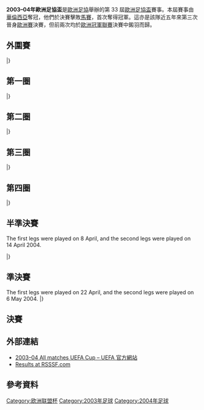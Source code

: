 {{Infobox 國際足球賽事賽季
| tourney_name          = 歐洲足協盃
| year                  = 2003–04
| image                 = Ullevi stadium in gothenburg 20060510.jpg
| size                  = 300px
| caption               = 決賽於[[哥德堡|哥德堡]]的[[烏利維球場|烏利維球場]]舉行
| edition               = 33
| defending_champ_other = {{flagicon|POR}} [[波爾圖足球俱樂部|波圖]]
| dates                 = 2003年8月12日–2004年5月19日
| num_teams             = 
| associations          = 
| champion_other        = {{flagicon|ESP}} [[巴倫西亞足球俱樂部|華倫西亞]]
| count                 = 1
| second_other          = {{flagicon|FRA}} [[馬賽奧林匹克|馬賽]]
| matches               = 
| goals                 = 
| attendance            = 
| top_scorer            = 
| player                = 
| prevseason            = [[2002–03年歐洲足協盃|2002–03]]
| nextseason            = [[2004–05年歐洲足協盃|2004–05]]
}}

'''2003–04年歐洲足協盃'''是[[歐洲足協|歐洲足協]]舉辦的第 33 屆[[歐洲足協盃|歐洲足協盃]]賽事。本屆賽事由[[巴倫西亞足球俱樂部|華倫西亞]]奪冠，他們於決賽擊敗[[馬賽奧林匹克|馬賽]]，首次奪得冠軍。這亦是該隊近五年來第三次晉身[[歐洲三大盃|歐洲賽]]決賽，但前兩次均於[[歐洲冠軍聯賽|歐洲冠軍聯賽]]決賽中鎩羽而歸。

== 外圍賽 ==
{{TwoLegStart}}
{{TwoLegResult|'''[[AIK足球會|AIK蘇納]]'''|SWE|1–0|[[菲爾基爾足球俱樂部|費基亞]]|ISL|1–0|0–0}}
{{TwoLegResult|[[維拉斯尼亞足球會|維拉斯尼亞]]|ALB|0–6|'''[[鄧迪足球俱樂部|登地]]'''|SCO|0–2|0–4}}
{{TwoLegResult|[[塔林利瓦迪亞足球俱樂部|利維迪亞]]|EST|3–6|'''[[瓦拉日丁足球俱樂部|華拉薩甸]]'''|CRO|1–3|2–3}}
{{TwoLegResult|'''[[埃斯比約聯合足球俱樂部|艾斯堡]]'''|DEN|9–1|[[聖達哥林瑪足球會|FC聖達哥林瑪]]|AND|5–0|4–1}}
{{TwoLegResult|'''[[澤列茲尼察足球俱樂部|薛謝斯歷卡]]'''|BIH|4–1|[[阿諾索西斯足球俱樂部|安羅科薩斯]]|CYP|1–0|3–1}}
{{TwoLegResult|'''[[特拉維夫夏普爾足球會|特拉維夫夏普爾]]'''|ISR|3–2|[[班蘭特斯足球會|班蘭特斯]]|ARM|1–1|2–1}}
{{TwoLegResult|'''[[邦比足球會|邦比]]'''|DEN|5–0|[[明斯克戴拿模足球會|明斯克戴拿模]]|BLR|3–0|2–0}}
{{TwoLegResult|'''[[馬模FF|馬模]]'''|SWE|6–0|[[波達丹足球會|波達丹]]|NIR|4–0|2–0}}
{{TwoLegResult|'''[[布加勒斯特迪納摩足球俱樂部|布加勒斯特戴拿模]]'''|ROU|6–3|[[美達雷斯足球會|美達雷斯]]|LVA|5–2|1–1}}
{{TwoLegResult|[[瓦萊塔足球俱樂部|華列達]]|MLT|0–4|'''[[納沙泰爾足球俱樂部|納沙泰爾]]'''|SUI|0–2|0–2}}
{{TwoLegResult|'''[[卡爾頓足球會|卡爾頓]]'''|AUT|3–2|[[格林達維克足球會|格林達維克]]|ISL|2–1|1–1}}
{{TwoLegResult|'''[[薛斯高夫足球會|薛斯高夫]]'''|CZE|6–1|[[艾斯坦拿1964足球會|艾斯坦拿]]|KAZ|3–0|3–1}}
{{TwoLegResult|[[薩拉熱窩足球俱樂部|薩拉熱窩]]|BIH|1–4|'''[[史密特禾足球會|史密特禾]]'''|SCG|1–1|0–3}}
{{TwoLegResult|'''[[尼科西亞希臘人競技足球俱樂部|尼科西亞]]'''|CYP|5–1|[[德利城足球俱樂部|德利城]]|IRL|2–1|3–0}}
{{TwoLegResult|[[利特克斯足球俱樂部|列迪斯洛維治]]|BUL|0–2|'''[[基希訥烏野牛足球俱樂部|森布魯]]'''|MDA|0–0|0–2}}
{{TwoLegResult|[[格羅德諾足球俱樂部|尼文哥特羅]]|BLR|1–1{{agr}}|'''[[布加勒斯特星足球俱樂部|布加勒斯特星隊]]'''|ROU|1–1|0–0}}
{{TwoLegResult|[[埃特爾布呂克足球俱樂部|艾捷拿]]|LUX|1–9|'''[[卡曼恩格特足球俱樂部|卡曼恩格特]]'''|CRO|1–2|0–7}}
{{TwoLegResult|'''[[曼徹斯特城足球俱樂部|曼城]]'''|ENG|7–0|[[新聖人足球俱樂部|TNS全網絡]]|WAL|5–0|2–0}}
{{TwoLegResult|'''[[莫迪足球會|莫迪]]'''|NOR|6–0|[[KI克拉克斯維克|基卡拉斯域卡]]|FRO|2–0|4–0}}
{{TwoLegResult|'''[[歐登塞足球俱樂部|奧丹斯]]'''|DEN|4–1|[[TVMK塔林足球俱樂部|TVMK塔林]]|EST|1–1|3–0}}
{{TwoLegResult|'''[[雲特史比斯足球會|雲特史比斯]]'''|LVA|3–3{{agr}}|[[維斯拉普羅斯克|普羅斯克]]|POL|1–1|2–2}}
{{TwoLegResult|'''[[邁帕足球俱樂部|邁帕]]'''|FIN|5–4|[[伯爾尼年輕人體育俱樂部|年青人]]|SUI|3–2|2–2}}
{{TwoLegResult|[[瓦杜茲足球俱樂部|華杜斯]]|LIE|0–2|'''[[第聶伯羅彼得羅夫斯克足球俱樂部|迪尼普]]'''|UKR|0–1|0–1}}
{{TwoLegResult|[[高利寧足球會|高利寧]]|NIR|2–6|'''[[利亞拿體育會|利亞拿]]'''|POR|2–1|0–5}}
{{TwoLegResult|'''[[格羅斯克體育會|格羅斯克]]'''|POL|6–1|[[阿特蘭塔斯足球俱樂部|阿蘭達斯]]|LTU|2–0|4–1}}
{{TwoLegResult|[[地拉那戴拿模體育會|地拉那戴拿模]]|ALB|1–7|'''[[東佛蘭德洛克倫體育俱樂部|洛格倫]]'''|BEL|0–4|1–3}}
{{TwoLegResult|[[施白蘭鎮足球會|施白蘭鎮]]|WAL|0–6|'''[[海法馬卡比足球俱樂部|海法馬卡比]]'''|ISR|0–3|0–3}}
{{TwoLegResult|'''[[采列足球俱樂部|施捷]]'''|SVN|12–2|[[比拿斯卡足球會|比拿斯卡]]|MKD|7–2|5–0}}
{{TwoLegResult|'''[[錫曼達利卡足球會|錫曼達利卡]]'''|MKD|1–1{{agr}}|[[卡杜華斯體育會|卡杜華斯]]|POL|0–0|1–1}}
{{TwoLegResult|'''[[普霍夫足球俱樂部|貝塞夫]]'''|SVK|6–0|[[博爾尼西雄獅足球俱樂部|施安尼]]|GEO|var2=1990|3–0|3–0}}
{{TwoLegResult|'''[[貝爾格萊德紅星足球俱樂部|貝爾格萊德紅星]]'''|SCG|8–2|[[尼斯特魯奧塔奇足球俱樂部|奧泰斯]]|MDA|5–0|3–2}}
{{TwoLegResult|[[伊蘭拿斯足球會|伊蘭拿斯]]|LTU|2–3|'''[[德布雷辛尼VSC|迪比辛]]'''|HUN|1–1|1–2{{aet}}}}
{{TwoLegResult|[[比爾基爾卡拉足球俱樂部|拜基卡拉]]|MLT|0–6|'''[[費倫斯華路士體育會|費倫斯華路士]]'''|HUN|0–5|0–1}}
{{TwoLegResult|[[哈卡足球俱樂部|夏卡]]|FIN|2–2{{agr}}|'''[[哈伊杜克足球俱樂部|夏德]]'''|CRO|2–1|0–1}}
{{TwoLegResult|'''[[莫斯科魚雷足球俱樂部|莫斯科魚雷]]'''|RUS|9–0|[[當馬蘭奴足球會|當馬蘭奴]]|SMR|5–0|4–0}}
{{TwoLegResult|[[阿迪拿奧足球會|阿迪拿奧]]|KAZ|1–6|'''[[索菲亞列夫斯基足球俱樂部|索菲亞利夫斯基]]'''|BUL|1–4|0–2}}
{{TwoLegResult|'''[[盧布爾雅那奧林匹亞足球俱樂部_(已解散)|奧林比查]]'''|SVN|4–2|[[舒爾本足球俱樂部|舒爾本]]|IRL|1–0|3–2}}
{{TwoLegResult|'''[[朗斯足球俱樂部|朗斯]]'''|FRA|5–0|[[庫塔伊西魚雷足球俱樂部|古泰斯魚雷]]|GEO|var2=1990|3–0|2–0}}
{{TwoLegResult|'''[[北西蘭足球俱樂部|洛斯查蘭特]]'''|DEN|6–0|[[希拉克足球俱樂部|舒拉克]]|ARM|4–0|2–0}}
{{TwoLegResult|'''[[帕沙卡學院足球會|帕沙卡]]'''|SVK|2–0|[[迪德朗日足球俱樂部|杜迪蘭治]]|LUX|1–0|1–0}}
{{TwoLegResult|[[NSI魯納維克|NSI魯納維克]]|FRO|1–9|'''[[利恩足球會|利恩]]'''|NOR|1–3|0–6}}
|}

== 第一圈 ==
{{TwoLegStart}}
{{TwoLegResult|[[AIK足球會|AIK蘇納]]|SWE|0–2|'''[[巴倫西亞足球俱樂部|華倫西亞]]'''|ESP|0–1|0–1}}
{{TwoLegResult|'''[[布加勒斯特迪納摩足球俱樂部|布加勒斯特戴拿模]]'''|ROU|5–2|[[頓涅茨克礦工足球俱樂部|薩克達]]|UKR|2–0|3–2}}
{{TwoLegResult|'''[[海法馬卡比足球俱樂部|海法馬卡比]]'''|ISR|4–3|[[采列足球俱樂部|施捷]]|SVN|2–1|2–2}}
{{TwoLegResult|[[鄧迪足球俱樂部|登地]]|SCO|1–3|'''[[佩魯賈足球會|佩魯賈]]'''|ITA|1–2|0–1}}
{{TwoLegResult|[[錫曼達利卡足球會|錫曼達利卡]]|MKD|0–6|'''[[朗斯足球俱樂部|朗斯]]'''|FRA|0–1|0–5}}
{{TwoLegResult|'''[[紐卡斯爾聯足球俱樂部|紐卡素]]'''|ENG|6–0|[[NAC比達|比達]]|NED|5–0|1–0}}
{{TwoLegResult|'''[[帕尼奥尼奥斯足球俱樂部|彭尼奧尼奧斯]]'''|GRE|3–1|[[北西蘭足球俱樂部|洛斯查蘭特]]|DEN|2–1|1–0}}
{{TwoLegResult|'''[[哈茨足球俱樂部|赫斯]]'''|SCO|2–0|[[澤列茲尼察足球俱樂部|薛謝斯歷卡]]|BIH|2–0|0–0}}
{{TwoLegResult|'''[[真格拿拜列治體育會|真格拿拜列治]]'''|TUR|4–2|[[布萊克本流浪者足球俱樂部|布力般流浪]]|ENG|3–1|1–1}}
{{TwoLegResult|[[普霍夫足球俱樂部|貝塞夫]]|SVK|1–9|'''[[巴塞羅那足球俱樂部|巴塞隆拿]]'''|ESP|1–1|0–8}}
{{TwoLegResult|'''[[薩格勒布迪納摩足球俱樂部|薩格勒布戴拿模]]'''|CRO|3–1|[[MTK布達佩斯足球俱樂部|MTK匈格利亞]]|HUN|3–1|0–0}}
{{TwoLegResult|[[拉密根吉夫阿塔伊姆夏普爾足球會|拉密根夏普爾]]|ISR|0–5|'''[[索菲亞列夫斯基足球俱樂部|索菲亞利夫斯基]]'''|BUL|0–1|0–4}}
{{TwoLegResult|[[史密特禾足球會|史密特禾]]|SCG|2–4|'''[[布拉格斯拉維亞足球俱樂部|布拉格斯拉維亞]]'''|CZE|1–2|1–2}}
{{TwoLegResult|'''[[比利亞雷亞爾足球俱樂部|維拉利爾]]'''|ESP|3–2|[[特拉布宗體育|特拉布宗]]|TUR|0–0|3–2}}
{{TwoLegResult|[[蘇黎世草蜢足球俱樂部|草蜢]]|SUI|1–1{{agr}}|'''[[哈伊杜克足球俱樂部|夏德]]'''|CRO|1–1|0–0}}
{{TwoLegResult|[[柏林赫塔體育俱樂部|哈化柏林]]|GER|0–1|'''[[格羅斯克體育會|格羅斯克]]'''|POL|0–0|0–1}}
{{TwoLegResult|'''[[華拉倫加足球會|華拿倫加]]'''|NOR|1–1{{agr}}|[[格拉茨AK競技會|格拉茨AK]]|AUT|0–0|1–1}}
{{TwoLegResult|[[基希訥烏野牛足球俱樂部|森布魯]]|MDA|2–3|'''[[阿瑞斯足球俱樂部|阿里斯]]'''|GRE|1–1|1–2}}
{{TwoLegResult|[[瓦拉日丁足球俱樂部|華拉薩甸]]|CRO|3–6|'''[[德布雷辛尼VSC|迪比辛]]'''|HUN|1–3|2–3}}
{{TwoLegResult|[[利亞拿體育會|利亞拿]]|POR|2–3|'''[[莫迪足球會|莫迪]]'''|NOR|1–0|1–3}}
{{TwoLegResult|[[奧地利維也納足球會|奧地利維也納]]|AUT|1–3|'''[[多特蒙德足球俱樂部|多蒙特]]'''|GER|1–2|0–1}}
{{TwoLegResult|'''[[歐塞爾足球俱樂部|歐塞爾]]'''|FRA|2–0|[[納沙泰爾足球俱樂部|納沙泰爾]]|SUI|1–0|1–0}}
{{TwoLegResult|[[雲特史比斯足球會|雲特史比斯]]|LVA|1–10|'''[[洛辛堡足球會|洛辛堡]]'''|NOR|1–4|0–6}}
{{TwoLegResult|'''[[加辛塔體育|加辛塔]]'''|TUR|1–0|[[特拉維夫夏普爾足球會|特拉維夫夏普爾]]|ISR|1–0|0–0}}
{{TwoLegResult|[[歐登塞足球俱樂部|奧丹斯]]|DEN|5–6|'''[[貝爾格萊德紅星足球俱樂部|貝爾格萊德紅星]]'''|SCG|2–2|3–4}}
{{TwoLegResult|'''[[葡萄牙士砵亭俱樂部|士砵亭]]'''|POR|3–0|[[馬模FF|馬模]]|SWE|2–0|1–0}}
{{TwoLegResult|'''[[烏德勒支足球會|烏德勒支]]'''|NED|6–0|[[日利納足球俱樂部|斯利納]]|SVK|2–0|4–0}}
{{TwoLegResult|[[扎波羅熱冶金足球俱樂部|米達雷治]]|UKR|1–4|'''[[帕爾瑪足球俱樂部|帕爾馬]]'''|ITA|1–1|0–3}}
{{TwoLegResult|[[邁帕足球俱樂部|邁帕]]|FIN|0–3|'''[[索肖足球俱樂部|索察]]'''|FRA|0–1|0–2}}
{{TwoLegResult|[[南安普頓足球俱樂部|修咸頓]]|ENG|1–2|'''[[布加勒斯特星足球俱樂部|布加勒斯特星隊]]'''|ROU|1–1|0–1}}
{{TwoLegResult|'''[[羅馬體育俱樂部|羅馬]]'''|ITA|5–1|[[瓦爾達足球俱樂部|華達]]|MKD|4–0|1–1}}
{{TwoLegResult|'''[[曼徹斯特城足球俱樂部|曼城]]'''|ENG|4–2|[[東佛蘭德洛克倫體育俱樂部|洛格倫]]|BEL|3–2|1–0}}
{{TwoLegResult|'''[[莫斯科斯巴達克足球俱樂部|莫斯科斯巴達]]'''|RUS|3–1|[[埃斯比約聯合足球俱樂部|艾斯堡]]|DEN|2–0|1–1}}
{{TwoLegResult|[[索菲亞中央陸軍足球俱樂部|索菲亞中央陸軍]]|BUL|2–2{{pso|2–3}}|'''[[莫斯科魚雷足球俱樂部|莫斯科魚雷]]'''|RUS|1–1|1–1{{aet}}}}
{{TwoLegResult|[[費倫斯華路士體育會|費倫斯華路士]]|HUN|2–2{{pso|2–3}}|'''[[哥本哈根足球會|哥本哈根]]'''|DEN|1–1|1–1{{aet}}}}
{{TwoLegResult|[[尼科西亞希臘人競技足球俱樂部|尼科西亞]]|CYP|3–6|'''[[皇家馬略卡體育會|馬略卡]]'''|ESP|1–2|2–4}}
{{TwoLegResult|[[盧布爾雅那奧林匹亞足球俱樂部_(已解散)|奧林比查]]|SVN|1–4|'''[[利物浦足球俱樂部|利物浦]]'''|ENG|1–1|0–3}}
{{TwoLegResult|'''[[帕奧克足球俱樂部|PAOK沙朗歷基]]'''|GRE|3–1|[[利恩足球會|利恩]]|NOR|0–1|3–0}}
{{TwoLegResult|[[馬拉耶體育|馬拉耶]]|TUR|2–3|'''[[巴塞爾足球俱樂部|巴素利]]'''|SUI|0–2|2–1{{aet}}}}
{{TwoLegResult|[[路維熱皇家體育會體育|路維熱]]|BEL|1–2|'''[[里斯本與本菲卡體育俱樂部|賓菲加]]'''|POR|1–1|0–1}}
{{TwoLegResult|'''[[薩爾斯堡紅牛足球俱樂部|薩爾斯堡]]'''|AUT|2–2{{agr}}|[[烏迪內斯足球俱樂部|烏甸尼斯]]|ITA|0–1|2–1}}
{{TwoLegResult|'''[[邦比足球會|邦比]]'''|DEN|2–0|[[薛斯高夫足球會|薛斯高夫]]|CZE|1–0|1–0}}
{{TwoLegResult|[[凱澤斯勞滕足球俱樂部|凱沙羅頓]]|GER|1–3|'''[[特普利采足球俱樂部|塔比歷斯]]'''|CZE|1–2|0–1}}
{{TwoLegResult|[[漢堡體育俱樂部|漢堡]]|GER|2–4|'''[[第聶伯羅彼得羅夫斯克足球俱樂部|迪尼普]]'''|UKR|2–1|0–3}}
{{TwoLegResult|'''[[波爾多足球俱樂部|波爾多]]'''|FRA|3–2|[[帕沙卡學院足球會|帕沙卡]]|SVK|2–1|1–1}}
{{TwoLegResult|'''[[維斯瓦克拉科夫足球俱樂部|克拉科夫]]'''|POL|4–2|[[NEC奈梅亨|奈梅亨]]|NED|2–1|2–1}}
{{TwoLegResult|[[卡曼恩格特足球會|卡曼恩格特]]|CRO|0–1|'''[[沙爾克04足球俱樂部|史浩克零四]]'''|GER|0–0|0–1}}
{{TwoLegResult|'''[[飛燕諾|飛燕諾]]'''|NED|3–1|[[卡爾頓足球會|卡爾頓]]|AUT|2–1|1–0}}
|}

== 第二圈 ==
{{TwoLegStart}}
{{TwoLegResult|'''[[洛辛堡足球會|洛辛堡]]'''|NOR|1–0|[[貝爾格萊德紅星足球俱樂部|貝爾格萊德紅星]]|SCG|0–0|1–0}}
{{TwoLegResult|[[薩格勒布迪納摩足球俱樂部|薩格勒布戴拿模]]|CRO|1–3|'''[[第聶伯羅彼得羅夫斯克足球俱樂部|迪尼普]]'''|UKR|0–2|1–1}}
{{TwoLegResult|[[多特蒙德足球俱樂部|多蒙特]]|GER|2–6|'''[[索肖足球俱樂部|索察]]'''|FRA|2–2|0–4}}
{{TwoLegResult|[[曼徹斯特城足球俱樂部|曼城]]|ENG|1–1{{agr}}|'''[[格羅斯克體育會|格羅斯克]]'''|POL|1–1|0–0}}
{{TwoLegResult|'''[[里斯本與本菲卡體育俱樂部|賓菲加]]'''|POR|5–1|[[莫迪足球會|莫迪]]|NOR|3–1|2–0}}
{{TwoLegResult|[[布拉格斯拉維亞足球俱樂部|布拉格斯拉維亞]]|CZE|2–2{{agr}}|'''[[索菲亞列夫斯基足球俱樂部|索菲亞利夫斯基]]'''|BUL|2–2|0–0}}
{{TwoLegResult|'''[[莫斯科斯巴達克足球俱樂部|莫斯科斯巴達]]'''|RUS|5–3|[[布加勒斯特迪納摩足球俱樂部|布加勒斯特戴拿模]]|ROU|4–0|1–3}}
{{TwoLegResult|'''[[加辛塔體育|加辛塔]]'''|TUR|6–1|[[朗斯足球俱樂部|朗斯]]|FRA|3–0|3–1}}
{{TwoLegResult|[[沙爾克04足球俱樂部|史浩克零四]]|GER|3–3{{pso|1–3}}|'''[[邦比足球會|邦比]]'''|DEN|2–1|1–2{{aet}}}}
{{TwoLegResult|'''[[佩魯賈足球會|佩魯賈]]'''|ITA|3–1|[[阿瑞斯足球俱樂部|阿里斯]]|GRE|2–0|1–1}}
{{TwoLegResult|[[烏德勒支足球會|烏德勒支]]|NED|0–4|'''[[歐塞爾足球俱樂部|歐塞爾]]'''|FRA|0–0|0–4}}
{{TwoLegResult|[[布加勒斯特星足球俱樂部|布加勒斯特星隊]]|ROU|1–2|'''[[利物浦足球俱樂部|利物浦]]'''|ENG|1–1|0–1}}
{{TwoLegResult|'''[[華拉倫加足球會|華拿倫加]]'''|NOR|0–0{{pso|4–3}}|[[維斯瓦克拉科夫足球俱樂部|克拉科夫]]|POL|0–0|0–0{{aet}}}}
{{TwoLegResult|[[帕奧克足球俱樂部|PAOK沙朗歷基]]|GRE|1–1{{agr}}|'''[[德布雷辛尼VSC|迪比辛]]'''|HUN|1–1|0–0}}
{{TwoLegResult|[[哥本哈根足球會|哥本哈根]]|DEN|2–3|'''[[皇家馬略卡體育會|馬略卡]]'''|ESP|1–2|1–1}}
{{TwoLegResult|[[巴塞爾足球俱樂部|巴素利]]|SUI|2–4|'''[[紐卡斯爾聯足球俱樂部|紐卡素]]'''|ENG|2–3|0–1}}
{{TwoLegResult|'''[[羅馬體育俱樂部|羅馬]]'''|ITA|2–1|[[哈伊杜克足球俱樂部|夏德]]|CRO|1–0|1–1}}
{{TwoLegResult|'''[[真格拿拜列治體育會|真格拿拜列治]]'''|TUR|4–1|[[葡萄牙士砵亭俱樂部|士砵亭]]|POR|1–1|3–0}}
{{TwoLegResult|'''[[比利亞雷亞爾足球俱樂部|維拉利爾]]'''|ESP|2–1|[[莫斯科魚雷足球俱樂部|莫斯科魚雷]]|RUS|2–0|0–1}}
{{TwoLegResult|[[飛燕諾|飛燕諾]]|NED|1–3|'''[[特普利采足球俱樂部|塔比歷斯]]'''|CZE|0–2|1–1}}
{{TwoLegResult|'''[[波爾多足球俱樂部|波爾多]]'''|FRA|2–1|[[哈茨足球俱樂部|赫斯]]|SCO|0–1|2–0}}
{{TwoLegResult|[[帕尼奥尼奥斯足球俱樂部|彭尼奧尼奧斯]]|GRE|0–5|'''[[巴塞羅那足球俱樂部|巴塞隆拿]]'''|ESP|0–3|0–2}}
{{TwoLegResult|[[薩爾斯堡紅牛足球俱樂部|薩爾斯堡]]|AUT|0–9|'''[[帕爾瑪足球俱樂部|帕爾馬]]'''|ITA|0–4|0–5}}
{{TwoLegResult|'''[[巴倫西亞足球俱樂部|華倫西亞]]'''|ESP|4–0|[[海法馬卡比足球俱樂部|海法馬卡比]]|ISR|0–0|4–0}}
|}

== 第三圈 ==
{{TwoLegStart}}
{{TwoLegResult|[[邦比足球會|邦比]]|DEN|1–3|'''[[巴塞羅那足球俱樂部|巴塞隆拿]]'''|ESP|0–1|1–2}}
{{TwoLegResult|[[帕爾瑪足球俱樂部|帕爾馬]]|ITA|0–4|'''[[真格拿拜列治體育會|真格拿拜列治]]'''|TUR|0–1|0–3}}
{{TwoLegResult|'''[[里斯本與本菲卡體育俱樂部|賓菲加]]'''|POR|2–2{{agr}}|[[洛辛堡足球會|洛辛堡]]|NOR|1–0|1–2}}
{{TwoLegResult|'''[[馬賽奧林匹克|馬賽]]'''|FRA|1–0|[[第聶伯羅彼得羅夫斯克足球俱樂部|迪尼普]]|UKR|1–0|0–0}}
{{TwoLegResult|'''[[凱爾特人足球俱樂部|些路迪]]'''|SCO|3–1|[[特普利采足球俱樂部|塔比歷斯]]|CZE|3–0|0–1}}
{{TwoLegResult|[[佩魯賈足球會|佩魯賈]]|ITA|1–3|'''[[PSV燕豪芬|PSV燕豪芬]]'''|NED|0–0|1–3}}
{{TwoLegResult|[[格羅斯克體育會|格羅斯克]]|POL|1–5|'''[[波爾多足球俱樂部|波爾多]]'''|FRA|0–1|1–4}}
{{TwoLegResult|'''[[巴倫西亞足球俱樂部|華倫西亞]]'''|ESP|5–2|[[貝西克塔斯體操俱樂部|比錫達斯]]|TUR|3–2|2–0}}
{{TwoLegResult|[[加拉塔沙雷體育會足球隊|加拉塔沙雷]]|TUR|2–5|'''[[比利亞雷亞爾足球俱樂部|維拉利爾]]'''|ESP|2–2|0–3}}
{{TwoLegResult|'''[[布魯日足球俱樂部|布魯日]]'''|BEL|1–0|[[德布雷辛尼VSC|迪比辛]]|HUN|1–0|0–0}}
{{TwoLegResult|[[索肖足球俱樂部|索察]]|FRA|2–2{{agr}}|'''[[國際米蘭足球俱樂部|國際米蘭]]'''|ITA|2–2|0–0}}
{{TwoLegResult|'''[[利物浦足球俱樂部|利物浦]]'''|ENG|6–2|[[索菲亞列夫斯基足球俱樂部|索菲亞利夫斯基]]|BUL|2–0|4–2}}
{{TwoLegResult|[[莫斯科斯巴達克足球俱樂部|莫斯科斯巴達]]|RUS|1–3|'''[[皇家馬略卡體育會|馬略卡]]'''|ESP|0–3|1–0}}
{{TwoLegResult|[[加辛塔體育|加辛塔]]|TUR|1–2|'''[[羅馬體育俱樂部|羅馬]]'''|ITA|1–0|0–2}}
{{TwoLegResult|'''[[歐塞爾足球俱樂部|歐塞爾]]'''|FRA|1–0|[[帕納辛奈科斯足球俱樂部|彭拿典奈高斯]]|GRE|0–0|1–0}}
{{TwoLegResult|[[華拉倫加足球會|華拿倫加]]|NOR|2–4|'''[[紐卡斯爾聯足球俱樂部|紐卡素]]'''|ENG|1–1|1–3}}
|}

== 第四圈 ==
{{TwoLegStart}}
{{TwoLegResult|'''[[凱爾特人足球俱樂部|些路迪]]'''|SCO|1–0|[[巴塞羅那足球俱樂部|巴塞隆拿]]|ESP|1–0|0–0}}
{{TwoLegResult|[[真格拿拜列治體育會|真格拿拜列治]]|TUR|1–2|'''[[巴倫西亞足球俱樂部|華倫西亞]]'''|ESP|1–0|0–2{{aet}}}}
{{TwoLegResult|'''[[波爾多足球俱樂部|波爾多]]'''|FRA|4–1|[[布魯日足球俱樂部|布魯日]]|BEL|3–1|1–0}}
{{TwoLegResult|'''[[紐卡斯爾聯足球俱樂部|紐卡素]]'''|ENG|7–1|[[皇家馬略卡體育會|馬略卡]]|ESP|4–1|3–0}}
{{TwoLegResult|[[歐塞爾足球俱樂部|歐塞爾]]|FRA|1–4|'''[[PSV燕豪芬|PSV燕豪芬]]'''|NED|1–1|0–3}}
{{TwoLegResult|[[里斯本與本菲卡體育俱樂部|賓菲加]]|POR|3–4|'''[[國際米蘭足球俱樂部|國際米蘭]]'''|ITA|0–0|3–4}}
{{TwoLegResult|[[利物浦足球俱樂部|利物浦]]|ENG|2–3|'''[[馬賽奧林匹克|馬賽]]'''|FRA|1–1|1–2}}
{{TwoLegResult|'''[[比利亞雷亞爾足球俱樂部|維拉利爾]]'''|ESP|3–2|[[羅馬體育俱樂部|羅馬]]|ITA|2–0|1–2}}
|}

== 半準決賽 ==
The first legs were played on 8 April, and the second legs were played on 14 April 2004.

{{TwoLegStart}}
{{TwoLegResult|[[波爾多足球俱樂部|波爾多]]|FRA|2–4|'''[[巴倫西亞足球俱樂部|華倫西亞]]'''|ESP|1–2|1–2}}
{{TwoLegResult|'''[[馬賽奧林匹克|馬賽]]'''|FRA|2–0|[[國際米蘭足球俱樂部|國際米蘭]]|ITA|1–0|1–0}}
{{TwoLegResult|[[凱爾特人足球俱樂部|些路迪]]|SCO|1–3|'''[[比利亞雷亞爾足球俱樂部|維拉利爾]]'''|ESP|1–1|0–2}}
{{TwoLegResult|[[PSV燕豪芬|PSV燕豪芬]]|NED|2–3|'''[[紐卡斯爾聯足球俱樂部|紐卡素]]'''|ENG|1–1|1–2}}
|}

== 準決賽 ==
The first legs were played on 22 April, and the second legs were played on 6 May 2004.
{{TwoLegStart}}
{{TwoLegResult|[[紐卡斯爾聯足球俱樂部|紐卡素]]|ENG|0–2|'''[[馬賽奧林匹克|馬賽]]'''|FRA|0–0|0–2}}
{{TwoLegResult|[[比利亞雷亞爾足球俱樂部|維拉利爾]]|ESP|0–1|'''[[巴倫西亞足球俱樂部|華倫西亞]]'''|ESP|0–0|0–1}}
|}

== 決賽 ==
{{footballbox
|date = 2004年5月19日
|time = 20:45 [[歐洲中部時間|CEST]]
|team1 = [[巴倫西亞足球俱樂部|華倫西亞]] {{flagicon|ESP}}
|score = 2–0
|report = [http://www.uefa.com/uefaeuropaleague/season=2003/overview/index.html 報告]
|team2= {{flagicon|FRA}} [[馬賽奧林匹克|馬賽]]
|goals1 = [[維辛迪|維辛迪]] {{goal|45|pen.}}<br> [[米斯達|米斯達]] {{goal|58}}
|stadium = [[Ullevi|Ullevi]]，[[哥登堡|哥登堡]]
|attendance = 39,000
|referee = [[皮耶路易吉·科利納|哥連拿]]（[[意大利足球總會|意大利]]）
}}

== 外部連結 ==
*[http://www.uefa.com/uefaeuropaleague/season=2003/matches/all/index.html 2003–04 All matches UEFA Cup – UEFA 官方網站]{{Wayback|url=http://www.uefa.com/uefaeuropaleague/season=2003/matches/all/index.html |date=20140305121155 }}
*[http://www.rsssf.com/ec/ec200304.html#uefa Results at RSSSF.com]{{Wayback|url=http://www.rsssf.com/ec/ec200304.html#uefa |date=20181020021016 }}

== 參考資料 ==
{{reflist|2}}

{{UEFA_Europa_League_seasons}}

[[Category:欧洲联盟杯|Category:欧洲联盟杯]]
[[Category:2003年足球|Category:2003年足球]]
[[Category:2004年足球|Category:2004年足球]]